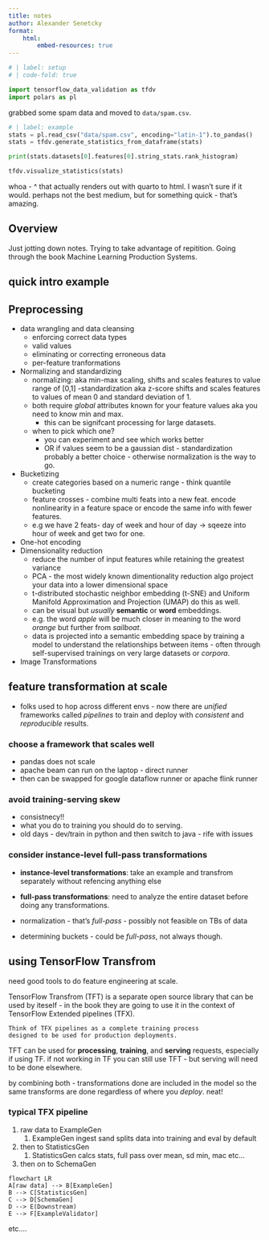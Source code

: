 ```yaml
---
title: notes
author: Alexander Senetcky
format:
    html:
        embed-resources: true
---
```


```python
# | label: setup
# | code-fold: true

import tensorflow_data_validation as tfdv
import polars as pl
```

grabbed some spam data and moved to `data/spam.csv`.

```python
# | label: example
stats = pl.read_csv("data/spam.csv", encoding="latin-1").to_pandas()
stats = tfdv.generate_statistics_from_dataframe(stats)

print(stats.datasets[0].features[0].string_stats.rank_histogram)

tfdv.visualize_statistics(stats)
```

whoa - ^ that actually renders out with quarto to html.
I wasn't sure if it would. perhaps not the best medium, but for
something quick - that's amazing.

## Overview

Just jotting down notes. Trying to take advantage of repitition.
Going through the book Machine Learning Production Systems.

## quick intro example

## Preprocessing

- data wrangling and data cleansing
    - enforcing correct data types
    - valid values
    - eliminating or correcting erroneous data
    - per-feature tranformations
- Normalizing and standardizing
    - normalizing: aka min-max scaling, shifts and scales features 
    to value range of [0,1]
    -standardization aka z-score shifts and scales features to 
    values of mean 0 and standard deviation of 1.
    - both require _global_ attributes known for your feature values
    aka you need to know min and max.
        - this can be signifcant processing for large datasets.
    - when to pick which one?
        - you can experiment and see which works better 
        - OR if values seem to be a gaussian dist - standardization 
        probably a better choice - otherwise normalization is the 
        way to go.
- Bucketizing
    - create categories based on a numeric range - think quantile bucketing
    - feature crosses - combine multi feats into a new feat. encode nonlinearity
    in a feature space or encode the same info with fewer features.
    - e.g we have 2 feats- day of week and hour of day -> sqeeze into hour of 
    week and get two for one.
- One-hot encoding
- Dimensionality reduction
    - reduce the number of input features while retaining the
    greatest variance
    - PCA - the most widely known dimentionality reduction algo
    project your data into a lower dimensional space
    - t-distributed stochastic neighbor embedding (t-SNE) and
    Uniform Manifold Approximation and Projection (UMAP) do this as well.
    -  can be visual but _usually_  __semantic__ or __word__ embeddings.
    - e.g. the word _apple_ will be much closer in meaning to the word
    _orange_ but further from _sailboat_.
    - data is projected into a semantic embedding space by training a model
    to understand the relationships between items - often through
    self-supervised trainings on very large datasets or _corpora_.
- Image Transformations
    
    
## feature transformation at scale
- folks used to hop across different envs -  now there are _unified_ frameworks
called _pipelines_ to train and deploy with _consistent_ and _reproducible_
results.

### choose a framework that scales well

- pandas does not scale
- apache beam can run on the laptop - direct runner
- then can be swapped for google dataflow runner or apache flink runner

### avoid training-serving skew

- consistnecy!!
- what you do to training you should do to serving.
- old days - dev/train in python and then switch to java - rife with issues

### consider instance-level full-pass transformations

- __instance-level transformations__: take an example and transfrom separately
without refencing anything else
- __full-pass transformations__: need to analyze the entire dataset before doing
any transformations.

- normalization - that's _full-pass_ - possibly not feasible on TBs of data
-  determining buckets - could be _full-pass_, not always though.


## using TensorFlow Transfrom

need good tools to do feature engineering at scale.

TensorFlow Transfrom (TFT) is a separate open source library
that can be used by iteself - in the book they are going to use it in
the context of TensorFlow Extended pipelines (TFX).

::: {.callout-note}
    Think of TFX pipelines as a complete training process
    designed to be used for production deployments.
:::

TFT can be used for __processing__, __training__, and __serving__
requests, especially if using TF. if not working in TF you can still
use TFT - but serving will need to be done elsewhere.

by combining both - transformations done are included in the model
so the same transforms are done regardless of where you _deploy_. neat!

### typical TFX pipeline

1. raw data to ExampleGen
    1. ExampleGen ingest sand splits data into training and eval by default 
1. then to StatisticsGen
    1. StatisticsGen calcs stats, full pass over mean, sd min, mac etc...
1. then on to SchemaGen

```mermaid
flowchart LR
A[raw data] --> B[ExampleGen]
B --> C[StatisticsGen]
C --> D[SchemaGen]
D --> E(Downstream)
E --> F[ExampleValidator]
```

etc....


